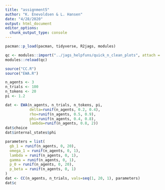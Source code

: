 ```yaml
---
title: "assignment5"
author: "K. Enevoldsen & L. Hansen"
date: "4/28/2020"
output: html_document
editor_options: 
  chunk_output_type: console
---
```


```r
pacman::p_load(pacman, tidyverse, R2jags, modules)

qc <- modules::import("../jags_helpfuns/quick_n_clean_plots", attach = T, doc = T)
modules::reload(qc)

source("CC.R")
source("EWA.R")
```

```r
n_agents <- 3
n_trials <- 100
n_tokens <- 20
pi <- 1.2

dat <- EWA(n_agents, n_trials, n_tokens, pi, 
           delta=runif(n_agents, 0.2, 0.4),
           rho=runif(n_agents, 0.5, 0.9),
           phi=runif(n_agents, 0.4, 0.8),
           lambda=runif(n_agents, 0.8, 2))
dat$choice
dat$internal_states$phi

parameters = list(
  gb_1 = runif(n_agents, 0, 20),
  omega_1 = runif(n_agents, 0, 1),
  lambda = runif(n_agents, 0, 1),
  gamma = runif(n_agents, 0, 1),
  p_0 = runif(n_agents, 0, 20),
  p_beta = runif(n_agents, 0, 1)
)
dat <- CC(n_agents, n_trials, vals=seq(1, 20, 1), parameters)
dat$c
```

